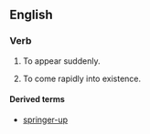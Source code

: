 ==English==
===Verb===
{{en-verb|springs up|springing up|sprang up|springing up}}

#{{italbrac|intransitive}} To appear suddenly.
#{{italbrac|intransitive|figurative}} To come rapidly into existence.

====Derived terms====
*[[springer-up]]